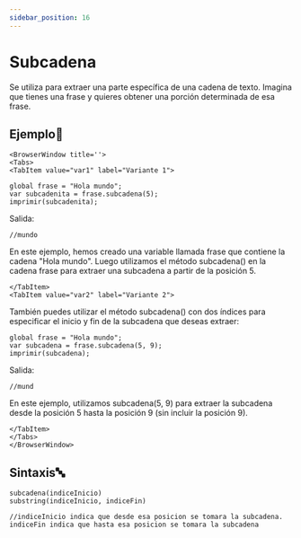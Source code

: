 ```yaml
---
sidebar_position: 16
---
```


# Subcadena
Se utiliza para extraer una parte específica de una cadena de texto. Imagina que tienes una frase y quieres obtener una porción determinada de esa frase. 

## Ejemplo📝

```mdx-code-block
<BrowserWindow title=''>
<Tabs>
<TabItem value="var1" label="Variante 1">
```

```dummy
global frase = "Hola mundo";
var subcadenita = frase.subcadena(5);
imprimir(subcadenita);
```
Salida:

```dummy
//mundo
```
En este ejemplo, hemos creado una variable llamada frase que contiene la cadena "Hola mundo". Luego utilizamos el método subcadena() en la cadena frase para extraer una subcadena a partir de la posición 5.
```mdx-code-block
</TabItem>
<TabItem value="var2" label="Variante 2">
```
También puedes utilizar el método subcadena() con dos índices para especificar el inicio y fin de la subcadena que deseas extraer:
```dummy
global frase = "Hola mundo";
var subcadena = frase.subcadena(5, 9);
imprimir(subcadena);
```
Salida:
```dummy
//mund
```
En este ejemplo, utilizamos subcadena(5, 9) para extraer la subcadena desde la posición 5 hasta la posición 9 (sin incluir la posición 9).
```mdx-code-block
</TabItem>
</Tabs>
</BrowserWindow>
```

## Sintaxis🔤

```dummy
subcadena(indiceInicio)
substring(indiceInicio, indiceFin)

//indiceInicio indica que desde esa posicion se tomara la subcadena. indiceFin indica que hasta esa posicion se tomara la subcadena
```
